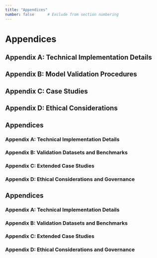 ```yaml
---
title: "Appendices" 
number: false      # Exclude from section numbering
---
```

# Appendices {#sec-appendices .unnumbered}

## Appendix A: Technical Implementation Details {#sec-appendix-technical .unnumbered}

<!-- [ ] Provide detailed documentation of software implementation, including data structures, algorithms, and optimization techniques -->

## Appendix B: Model Validation Procedures {#sec-appendix-validation .unnumbered}

<!-- [ ] Comprehensively describe validation protocols, including expert review processes, formal verification methods, and empirical testing -->

## Appendix C: Case Studies {#sec-appendix-case-studies .unnumbered}

<!-- [ ] Include additional case studies demonstrating application of the system to specific AI governance questions -->

## Appendix D: Ethical Considerations {#sec-appendix-ethical .unnumbered}

<!-- [ ] Analyze ethical dimensions of formal risk modeling, including potential misuses, responsibility considerations, and normative implications -->






## Appendices {#sec-appendices .unnumbered}

### Appendix A: Technical Implementation Details {#sec-appendix-technical .unnumbered}

<!-- [ ] Complete technical documentation --> <!-- [ ] API specifications and code samples --> <!-- [ ] Performance benchmarks and optimization details -->

### Appendix B: Validation Datasets and Benchmarks {#sec-appendix-validation .unnumbered}

<!-- [ ] Expert annotation protocols --> <!-- [ ] Benchmark dataset construction methodology --> <!-- [ ] Inter-annotator agreement analysis -->

### Appendix C: Extended Case Studies {#sec-appendix-cases .unnumbered}

<!-- [ ] Additional worldview comparisons --> <!-- [ ] Detailed policy evaluation results --> <!-- [ ] Sensitivity analysis documentation -->

### Appendix D: Ethical Considerations and Governance {#sec-appendix-ethics .unnumbered}

<!-- [ ] Potential misuse analysis and mitigation strategies --> <!-- [ ] Democratic participation and inclusivity considerations --> <!-- [ ] Responsibility frameworks for model-informed decisions -->




## Appendices {#sec-appendices .unnumbered}

### Appendix A: Technical Implementation Details {#sec-appendix-technical .unnumbered}

<!-- [ ] Complete technical documentation with API specifications and code samples -->

### Appendix B: Validation Datasets and Benchmarks {#sec-appendix-validation .unnumbered}

<!-- [ ] Expert annotation protocols and benchmark dataset construction methodology -->

### Appendix C: Extended Case Studies {#sec-appendix-cases .unnumbered}

<!-- [ ] Additional worldview comparisons and detailed policy evaluation results -->

### Appendix D: Ethical Considerations and Governance {#sec-appendix-ethics .unnumbered}

<!-- [ ] Potential misuse analysis, democratic participation considerations, and responsibility frameworks -->







<!-- ## Affidavit -->
















